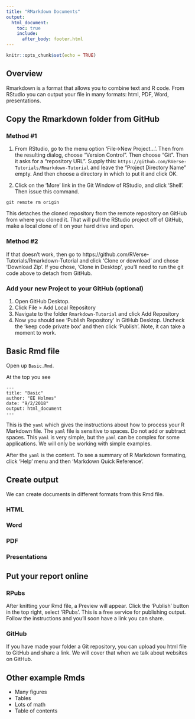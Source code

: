 ```yaml
---
title: "RMarkdown Documents"
output:
  html_document:
    toc: true
    include:
      after_body: footer.html
---
```


```r
knitr::opts_chunk$set(echo = TRUE)
```

## Overview

Rmarkdown is a format that allows you to combine text and R code.  From RStudio you can output your file in many formats: html, PDF, Word, presentations.

## Copy the Rmarkdown folder from GitHub

### Method #1

1. From RStudio, go to the menu option
'File->New Project...'. Then from the resulting dialog, choose
"Version Control".  Then choose "Git".  Then it asks for a "repository URL".
Supply this: `https://github.com/RVerse-Tutorials/Rmarkdown-Tutorial` and 
leave the "Project Directory Name" empty.  And then choose a directory 
in which to put it and click OK.

2. Click on the 'More' link in the Git Window of RStudio, and click 'Shell'.  Then issue this command.
```
git remote rm origin
```
This detaches the cloned repository from the remote repository on GitHub from where you cloned it.
That will pull the RStudio project off of GitHub, make a local clone
of it on your hard drive and open.

### Method #2

If that doesn't work, then go to https://github.com/RVerse-Tutorials/Rmarkdown-Tutorial and click 'Clone or download' and chose 'Download Zip'.  If you chose, 'Clone in Desktop', you'll need to run the git code above to detach from GitHub.

### Add your new Project to your GitHub (optional)

1. Open GitHub Desktop.
2. Click File > Add Local Repository
3. Navigate to the folder `Rmarkdown-Tutorial` and click Add Repository
4. Now you should see 'Publish Repository' in GitHub Desktop.  Uncheck the 'keep code private box' and then click 'Publish'.  Note, it can take a moment to work.


## Basic Rmd file

Open up `Basic.Rmd`.  

At the top you see

```
---
title: "Basic"
author: "EE Holmes"
date: "9/2/2018"
output: html_document
---
```

This is the `yaml` which gives the instructions about how to process your R Markdown file.  The `yaml` file is sensitive to spaces.  Do not add or subtract spaces.  This `yaml` is very simple, but the `yaml` can be complex for some applications.  We will only be working with simple examples.

After the `yaml` is the content.  To see a summary of R Markdown formating, click 'Help' menu and then 'Markdown Quick Reference'.

## Create output

We can create documents in different formats from this Rmd file.

### HTML

### Word

### PDF

### Presentations


## Put your report online

### RPubs

After knitting your Rmd file, a Preview will appear.  Click the 'Publish' button in the top right, select 'RPubs'.  This is a free service for publishing output.  Follow the instructions and you'll soon have a link you can share.

### GitHub

If you have made your folder a Git repository, you can upload you html file to GitHub and share a link.  We will cover that when we talk about websites on GitHub.

## Other example Rmds

* Many figures
* Tables
* Lots of math
* Table of contents
